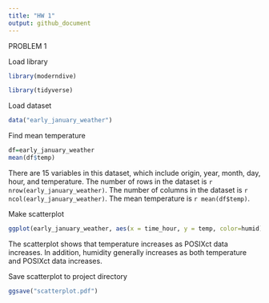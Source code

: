 ```yaml
---
title: "HW 1"
output: github_document
---
```


PROBLEM 1

Load library
```r
library(moderndive)

library(tidyverse)
```

Load dataset
```r
data("early_january_weather")
```

Find mean temperature
```r
df=early_january_weather
mean(df$temp)
```

There are 15 variables in this dataset, which include origin, year, month, day, hour, and temperature. 
The number of rows in the dataset is `r nrow(early_january_weather)`.
The number of columns in the dataset is `r ncol(early_january_weather)`.
The mean temperature is `r mean(df$temp)`.


Make scatterplot
```r
ggplot(early_january_weather, aes(x = time_hour, y = temp, color=humid)) + geom_point()

```
The scatterplot shows that temperature increases as POSIXct data increases. In addition, humidity generally increases as both temperature and POSIXct data increases. 

Save scatterplot to project directory
```r
ggsave("scatterplot.pdf")
```



